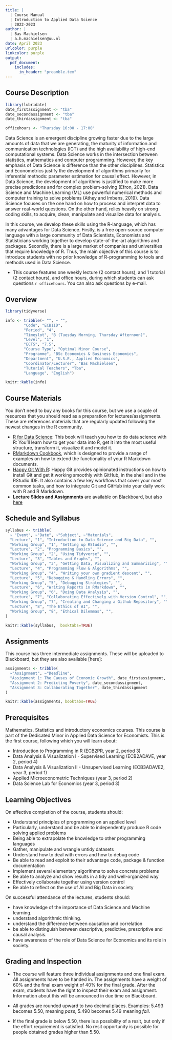 ```yaml
---
title: | 
  | Course Manual
  | Introduction to Applied Data Science
  | 2022-2023
author: |
  | Bas Machielsen
  | a.h.machielsen@uu.nl
date: April 2023
urlcolor: purple
linkcolor: purple
output: 
  pdf_document:
    includes:
      in_header: "preamble.tex"
---
```


## Course Description

```r
library(lubridate)
date_firstassignment <- "tba"
date_secondassignment <- "tba"
date_thirdassignment <- "tba"

officehours <- "Thursday 16:00 - 17:00"
```

Data Science is an emergent discipline growing faster due to the large amounts of data that we are generating, the maturity of information and communication technologies (ICT) and the high availability of high-end computational systems. Data Science works in the intersection between statistics, mathematics and computer programming. However, the key emphasis of Data Science is difference than the other disciplines. Statistics and Econometrics justify the development of algorithms primarily for inferential methods: parameter estimation for causal effect. However, in Data Science, the development of algorithms is justified to make more precise predictions and for complex problem-solving (Efron, 2021). Data Science and Machine Learning (ML) use powerful numerical methods and computer training to solve problems (Athey and Imbens, 2019). Data Science focuses on the one hand on how to process and interpret data to answer real-world questions. On the other hand, relies heavily on strong coding skills, to acquire, clean, manipulate and visualize data for analysis. 

In this course, we develop these skills using the R-language, which has many advantages for Data Science. Firstly, is a free open-source computer language with a large community of Data Scientists, Economists and Statisticians working together to develop state-of-the-art algorithms and packages. Secondly, there is a large market of companies and universities that require knowledge of R. Thus, the main objective of this course is to introduce students with no prior knowledge of R-programming to tools and methods used in Data Science.

- This course features one weekly lecture (2 contact hours), and 1 tutorial (2 contact hours), and office hours, during which students can ask questions `r officehours`. You can also ask questions by e-mail. 

\clearpage

## Overview

```r
library(tidyverse)

info <- tribble(~ "", ~ "", 
        "Code", "ECB1ID",
        "Period", "4",
        "Timeslot", "B (Tuesday Morning, Thursday Afternoon)", 
        "Level", "1",
        "ECTS", "7.5", 
        "Course Type", "Optimal Minor Course",
        "Programme", "BSc Economics & Business Economics",
        "Department", "U.S.E., Applied Economics",
        "Coordinator/Lecturer", "Bas Machielsen",
        "Tutorial Teachers", "Tba",
        "Language", "English")

knitr::kable(info)

```

## Course Materials

You don't need to buy any books for this course, but we use a couple of resources that you should read as a preparation for lectures/assignments. These are references materials that are regularly updated following the newest changes in the R community. 

  - [R for Data Science](https://r4ds.had.co.nz/): This book will teach you how to do data science with R: You’ll learn how to get your data into R, get it into the most useful structure, transform it, visualize it and model it.
  - [RMarkdown Cookbook](https://bookdown.org/yihui/rmarkdown-cookbook/), which is designed to provide a range of examples on how to extend the functionality of your R Markdown documents. 
  - [Happy Git With R](https://happygitwithr.com/): Happy Git provides opinionated instructions on how to install Git and get it working smoothly with GitHub, in the shell and in the RStudio IDE. It also contains a few key workflows that cover your most common tasks, and how to integrate Git and GitHub into your daily work with R and R Markdown.
  - **Lecture Slides and Assignments** are available on Blackboard, but also [here](https://github.com/basm92/intro_ads)


## Schedule and Syllabus

```r
syllabus <- tribble(
  ~ "Event", ~"Date", ~"Subject", ~"Materials",
  "Lecture", "1", "Introduction to Data Science and Big Data", "",
  "Working Group", "1", "Setting up RStudio", "",
  "Lecture", "2", "Programming Basics", "",
  "Working Group", "2", "Using Tidyverse", "",
  "Lecture", "3", "Tables and Graphs", "",
  "Working Group", "3", "Getting Data, Visualizing and Summarizing", "",
  "Lecture", "4", "Programming Flow & Algorithms", "",
  "Working Group", "4", "Writing your own gradient descent", "",
  "Lecture", "5", "Debugging & Handling Errors", "",
  "Working Group", "5", "Debugging Strategies", "",
  "Lecture", "6", "Writing Reports in RMarkdown", "",
  "Working Group", "6", "Doing Data Analysis", "",
  "Lecture", "7", "Collaborating Effectively with Version Control", "",
  "Working Group", "7", "Creating and Changing a Github Repository", "",
  "Lecture", "8", "The Ethics of AI", "",
  "Working Group", "8", "Ethical Dilemmas", "",
)

knitr::kable(syllabus,  booktabs=TRUE)

```

## Assignments

This course has three intermediate assignments. These will be uploaded to Blackboard, but they are also available [here]: 
```r
assignments <- tribble(
  ~"Assignment", ~"Deadline",
  "Assignment 1: The Causes of Economic Growth", date_firstassignment,
  "Assignment 2: Predicting Poverty", date_secondassignment,
  "Assignment 3: Collaborating Together", date_thirdassignment
)

knitr::kable(assignments, booktabs=TRUE)

```

## Prerequisites

Mathematics, Statistics and introductory economics courses. This course is part of the Dedicated Minor in Applied Data Science for Economists. This is the first course, following which you will learn about:

  - Introduction to Programming in R (ECB2PR, year 2, period 3)
  - Data Analysis & Visualization I - Supervised Learning (ECB2ADAVE, year 2, period 4)
  - Data Analysis & Visualization II - Unsupervised Learning (ECB3ADAVE2, year 3, period 1)
  - Applied Microeconometric Techniques (year 3, period 2)
  - Data Science Lab for Economics (year 3, period 3)
  
  
## Learning Objectives

On effective completion of the course, students should:

  - Understand principles of programming on an applied level
  - Particularly, understand and be able to independently produce R code solving applied problems
  - Being able to extrapolate the knowledge to other programming languages
  - Gather, manipulate and wrangle untidy datasets
  - Understand how to deal with errors and how to debug code
  - Be able to read and exploit to their advantage code, package & function documentation
  - Implement several elementary algorithms to solve concrete problems
  - Be able to analyze and show results in a tidy and well-organized way
  - Effectively collaborate together using version control
  - Be able to reflect on the use of AI and Big Data in society
  
On successful attendance of the lectures, students should: 

  - have knowledge of the importance of Data Science and Machine learning.
  - understand algorithmic thinking.
  - understand the difference between causation and correlation
  - be able to distinguish between descriptive, predictive, prescriptive and causal analysis.
  - have awareness of the role of Data Science for Economics and its role in society.
  
## Grading and Inspection

- The course will feature three individual assignments and one final exam. All assignments have to be handed in. The
assignments have a weight of 60% and the final exam weight of 40% for the final grade. After the exam, students have the right to inspect their exam and assignment. Information about this will be announced in due time on Blackboard. 

- All grades are rounded upward to two decimal places. Examples: 5.493 becomes 5.50, meaning _pass_, 5.490 becomes 5.49 meaning _fail_. 

- If the final grade is below 5.50, there is a possibility of a resit, but only if the effort requirement is satisfied. No resit opportunity is possible for people obtained grades higher than 5.50. 
